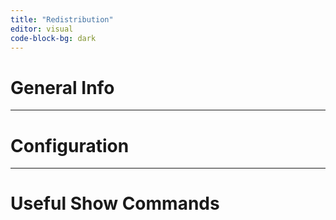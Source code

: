 ```yaml
---
title: "Redistribution"
editor: visual
code-block-bg: dark
---
```


# General Info

------------------------------------------------------------------------

# Configuration

------------------------------------------------------------------------

# Useful Show Commands
